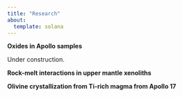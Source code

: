 ```yaml
---
title: "Research"
about: 
  template: solana
---
```


**Oxides in Apollo samples**

Under construction.

**Rock-melt interactions in upper mantle xenoliths**

**Olivine crystallization from Ti-rich magma from Apollo 17**
